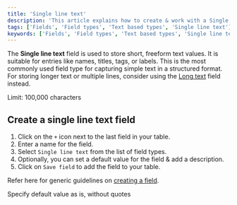 ```yaml
---
title: 'Single line text'
description: 'This article explains how to create & work with a Single line text field.'
tags: ['Fields', 'Field types', 'Text based types', 'Single line text']
keywords: ['Fields', 'Field types', 'Text based types', 'Single line text', 'Create single line text field']
---
```


The **Single line text** field is used to store short, freeform text values. It is suitable for entries like names, titles, tags, or labels. This is the most commonly used field type for capturing simple text in a structured format. For storing longer text or multiple lines, consider using the [Long text](/docs/product-docs/fields/field-types/text-based/long-text) field instead.

<Callout type="warning">Limit: 100,000 characters</Callout>

## Create a single line text field

1. Click on the `+` icon next to the last field in your table.
2. Enter a name for the field.
3. Select `Single line text` from the list of field types.
4. Optionally, you can set a default value for the field & add a description.
5. Click on `Save field` to add the field to your table.

Refer here for generic guidelines on [creating a field](/docs/product-docs/fields#create-a-field).

<Callout type="info">Specify default value as is, without quotes</Callout>

